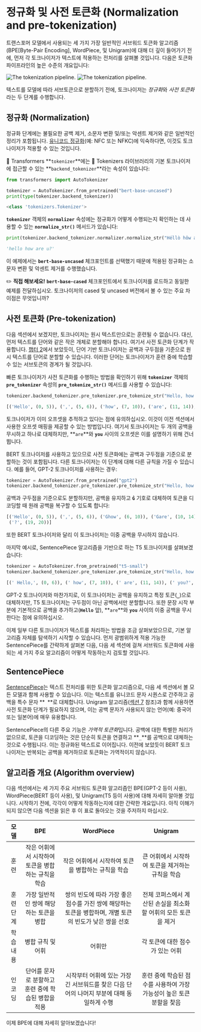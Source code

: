 # 정규화 및 사전 토큰화 (Normalization and pre-tokenization)

트랜스포머 모델에서 사용되는 세 가지 가장 일반적인 서브워드 토큰화 알고리즘(BPE[Byte-Pair Encoding], WordPiece, 및 Unigram)에 대해 더 깊이 들어가기 전에, 먼저 각 토크나이저가 텍스트에 적용하는 전처리를 살펴볼 것입니다. 다음은 토큰화 파이프라인의 높은 수준의 개요입니다:

<div class="flex justify-center">
<img class="block dark:hidden" src="https://huggingface.co/datasets/huggingface-course/documentation-images/resolve/main/en/chapter6/tokenization_pipeline.svg" alt="The tokenization pipeline.">
<img class="hidden dark:block" src="https://huggingface.co/datasets/huggingface-course/documentation-images/resolve/main/en/chapter6/tokenization_pipeline-dark.svg" alt="The tokenization pipeline.">
</div>

텍스트를 모델에 따라 서브토큰으로 분할하기 전에, 토크나이저는 *정규화*와 *사전 토큰화*라는 두 단계를 수행합니다.

## 정규화 (Normalization)

<Youtube id="4IIC2jI9CaU"/>

정규화 단계에는 불필요한 공백 제거, 소문자 변환 및/또는 악센트 제거와 같은 일반적인 정리가 포함됩니다. [유니코드 정규화](http://www.unicode.org/reports/tr15/)(예: NFC 또는 NFKC)에 익숙하다면, 이것도 토크나이저가 적용할 수 있는 것입니다.

🤗 Transformers **`tokenizer`**에는 🤗 Tokenizers 라이브러리의 기본 토크나이저에 접근할 수 있는 **`backend_tokenizer`**라는 속성이 있습니다:

```py
from transformers import AutoTokenizer

tokenizer = AutoTokenizer.from_pretrained("bert-base-uncased")
print(type(tokenizer.backend_tokenizer))
```

```python out
<class 'tokenizers.Tokenizer'>
```

**`tokenizer`** 객체의 **`normalizer`** 속성에는 정규화가 어떻게 수행되는지 확인하는 데 사용할 수 있는 **`normalize_str()`** 메서드가 있습니다:

```py
print(tokenizer.backend_tokenizer.normalizer.normalize_str("Héllò hôw are ü?"))
```

```python out
'hello how are u?'
```

이 예제에서는 **`bert-base-uncased`** 체크포인트를 선택했기 때문에 적용된 정규화는 소문자 변환 및 악센트 제거를 수행했습니다.

<Tip>

✏️ **직접 해보세요!** **`bert-base-cased`** 체크포인트에서 토크나이저를 로드하고 동일한 예제를 전달하십시오. 토크나이저의 cased 및 uncased 버전에서 볼 수 있는 주요 차이점은 무엇입니까?

</Tip>

## 사전 토큰화 (Pre-tokenization)

<Youtube id="grlLV8AIXug"/>

다음 섹션에서 보겠지만, 토크나이저는 원시 텍스트만으로는 훈련될 수 없습니다. 대신, 먼저 텍스트를 단어와 같은 작은 개체로 분할해야 합니다. 여기서 사전 토큰화 단계가 작용합니다. [챕터 2](/course/chapter2)에서 보았듯이, 단어 기반 토크나이저는 공백과 구두점을 기준으로 원시 텍스트를 단어로 분할할 수 있습니다. 이러한 단어는 토크나이저가 훈련 중에 학습할 수 있는 서브토큰의 경계가 될 것입니다.

빠른 토크나이저가 사전 토큰화를 수행하는 방법을 확인하기 위해 **`tokenizer`** 객체의 **`pre_tokenizer`** 속성의 **`pre_tokenize_str()`** 메서드를 사용할 수 있습니다:

```py
tokenizer.backend_tokenizer.pre_tokenizer.pre_tokenize_str("Hello, how are  you?")
```

```python out
[('Hello', (0, 5)), (',', (5, 6)), ('how', (7, 10)), ('are', (11, 14)), ('you', (16, 19)), ('?', (19, 20))]
```

토크나이저가 이미 오프셋을 추적하고 있다는 점에 유의하십시오. 이것이 이전 섹션에서 사용한 오프셋 매핑을 제공할 수 있는 방법입니다. 여기서 토크나이저는 두 개의 공백을 무시하고 하나로 대체하지만, **`are`**와 **`you`** 사이의 오프셋은 이를 설명하기 위해 건너뜁니다.

BERT 토크나이저를 사용하고 있으므로 사전 토큰화에는 공백과 구두점을 기준으로 분할하는 것이 포함됩니다. 다른 토크나이저는 이 단계에 대해 다른 규칙을 가질 수 있습니다. 예를 들어, GPT-2 토크나이저를 사용하는 경우:

```py
tokenizer = AutoTokenizer.from_pretrained("gpt2")
tokenizer.backend_tokenizer.pre_tokenizer.pre_tokenize_str("Hello, how are  you?")
```

공백과 구두점을 기준으로도 분할하지만, 공백을 유지하고 **`Ġ`** 기호로 대체하여 토큰을 디코딩할 때 원래 공백을 복구할 수 있도록 합니다:

```python out
[('Hello', (0, 5)), (',', (5, 6)), ('Ġhow', (6, 10)), ('Ġare', (10, 14)), ('Ġ', (14, 15)), ('Ġyou', (15, 19)),
 ('?', (19, 20))]
```

또한 BERT 토크나이저와 달리 이 토크나이저는 이중 공백을 무시하지 않습니다.

마지막 예시로, SentencePiece 알고리즘을 기반으로 하는 T5 토크나이저를 살펴보겠습니다:

```py
tokenizer = AutoTokenizer.from_pretrained("t5-small")
tokenizer.backend_tokenizer.pre_tokenizer.pre_tokenize_str("Hello, how are  you?")
```

```python out
[(' Hello,', (0, 6)), (' how', (7, 10)), (' are', (11, 14)), (' you?', (16, 20))]
```

GPT-2 토크나이저와 마찬가지로, 이 토크나이저는 공백을 유지하고 특정 토큰(**`_`**)으로 대체하지만, T5 토크나이저는 구두점이 아닌 공백에서만 분할합니다. 또한 문장 시작 부분에 기본적으로 공백을 추가하고(**`Hello`** 앞), **`are`**와 **`you`** 사이의 이중 공백을 무시한다는 점에 유의하십시오.

이제 일부 다른 토크나이저가 텍스트를 처리하는 방법을 조금 살펴보았으므로, 기본 알고리즘 자체를 탐색하기 시작할 수 있습니다. 먼저 광범위하게 적용 가능한 SentencePiece를 간략하게 살펴본 다음, 다음 세 섹션에 걸쳐 서브워드 토큰화에 사용되는 세 가지 주요 알고리즘이 어떻게 작동하는지 검토할 것입니다.

## SentencePiece

[SentencePiece](https://github.com/google/sentencepiece)는 텍스트 전처리를 위한 토큰화 알고리즘으로, 다음 세 섹션에서 볼 모든 모델과 함께 사용할 수 있습니다. 이는 텍스트를 유니코드 문자 시퀀스로 간주하고 공백을 특수 문자 **` `**로 대체합니다. Unigram 알고리즘([섹션 7](/course/chapter6/7) 참조)과 함께 사용하면 사전 토큰화 단계가 필요하지 않으며, 이는 공백 문자가 사용되지 않는 언어(예: 중국어 또는 일본어)에 매우 유용합니다.

SentencePiece의 다른 주요 기능은 *가역적 토큰화*입니다. 공백에 대한 특별한 처리가 없으므로, 토큰을 디코딩하는 것은 단순히 토큰을 연결하고 **`_`**를 공백으로 대체하는 것으로 수행됩니다. 이는 정규화된 텍스트로 이어집니다. 이전에 보았듯이 BERT 토크나이저는 반복되는 공백을 제거하므로 토큰화는 가역적이지 않습니다.

## 알고리즘 개요 (Algorithm overview)

다음 섹션에서는 세 가지 주요 서브워드 토큰화 알고리즘인 BPE(GPT-2 등이 사용), WordPiece(BERT 등이 사용), 및 Unigram(T5 등이 사용)에 대해 자세히 알아볼 것입니다. 시작하기 전에, 각각이 어떻게 작동하는지에 대한 간략한 개요입니다. 아직 이해가 되지 않으면 다음 섹션을 읽은 후 이 표로 돌아오는 것을 주저하지 마십시오.


| 모델 | BPE | WordPiece | Unigram |
|:----:|:---:|:---------:|:------:|
| 훈련 | 작은 어휘에서 시작하여 토큰을 병합하는 규칙을 학습 | 작은 어휘에서 시작하여 토큰을 병합하는 규칙을 학습 | 큰 어휘에서 시작하여 토큰을 제거하는 규칙을 학습 |
| 훈련 단계 | 가장 일반적인 쌍에 해당하는 토큰을 병합 | 쌍의 빈도에 따라 가장 좋은 점수를 가진 쌍에 해당하는 토큰을 병합하며, 개별 토큰의 빈도가 낮은 쌍을 선호 | 전체 코퍼스에서 계산된 손실을 최소화할 어휘의 모든 토큰을 제거 |
| 학습 내용 | 병합 규칙 및 어휘 | 어휘만 | 각 토큰에 대한 점수가 있는 어휘 |
| 인코딩 | 단어를 문자로 분할하고 훈련 중에 학습된 병합을 적용 | 시작부터 어휘에 있는 가장 긴 서브워드를 찾은 다음 단어의 나머지 부분에 대해 동일하게 수행 | 훈련 중에 학습된 점수를 사용하여 가장 가능성이 높은 토큰 분할을 찾음 |

이제 BPE에 대해 자세히 알아보겠습니다!


<EditOnGithub source="https://github.com/huggingface/course/blob/main/chapters/en/chapter6/4.mdx" />
